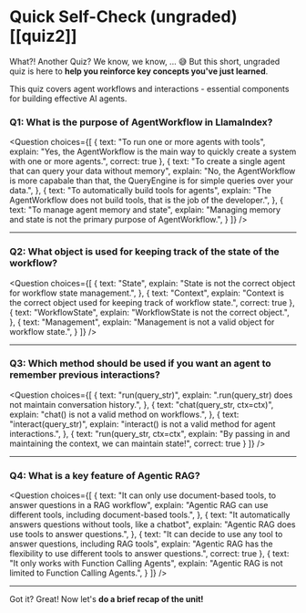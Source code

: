 # Quick Self-Check (ungraded) [[quiz2]]

What?! Another Quiz? We know, we know, ... 😅 But this short, ungraded quiz is here to **help you reinforce key concepts you've just learned**.

This quiz covers agent workflows and interactions - essential components for building effective AI agents.

### Q1: What is the purpose of AgentWorkflow in LlamaIndex?

<Question
choices={[
{
text: "To run one or more agents with tools",
explain: "Yes, the AgentWorkflow is the main way to quickly create a system with one or more agents.",
correct: true
},
{
text: "To create a single agent that can query your data without memory",
explain: "No, the AgentWorkflow is more capabale than that, the QueryEngine is for simple queries over your data.",
},
{
text: "To automatically build tools for agents",
explain: "The AgentWorkflow does not build tools, that is the job of the developer.",
},
{
text: "To manage agent memory and state",
explain: "Managing memory and state is not the primary purpose of AgentWorkflow.",
}
]}
/>

---

### Q2: What object is used for keeping track of the state of the workflow?

<Question
choices={[
{
text: "State",
explain: "State is not the correct object for workflow state management.",
},
{
text: "Context",
explain: "Context is the correct object used for keeping track of workflow state.",
correct: true
},
{
text: "WorkflowState",
explain: "WorkflowState is not the correct object.",
},
{
text: "Management",
explain: "Management is not a valid object for workflow state.",
}
]}
/>

---

### Q3: Which method should be used if you want an agent to remember previous interactions?

<Question
choices={[
{
text: "run(query_str)",
explain: ".run(query_str) does not maintain conversation history.",
},
{
text: "chat(query_str, ctx=ctx)",
explain: "chat() is not a valid method on workflows.",
},
{
text: "interact(query_str)",
explain: "interact() is not a valid method for agent interactions.",
},
{
text: "run(query_str, ctx=ctx",
explain: "By passing in and maintaining the context, we can maintain state!",
correct: true
}
]}
/>

---

### Q4: What is a key feature of Agentic RAG?

<Question
choices={[
{
text: "It can only use document-based tools, to answer questions in a RAG workflow",
explain: "Agentic RAG can use different tools, including document-based tools.",
},
{
text: "It automatically answers questions without tools, like a chatbot",
explain: "Agentic RAG does use tools to answer questions.",
},
{
text: "It can decide to use any tool to answer questions, including RAG tools",
explain: "Agentic RAG has the flexibility to use different tools to answer questions.",
correct: true
},
{
text: "It only works with Function Calling Agents",
explain: "Agentic RAG is not limited to Function Calling Agents.",
}
]}
/>

---


Got it? Great! Now let's **do a brief recap of the unit!**
